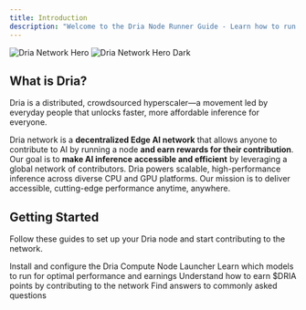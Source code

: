 ```yaml
---
title: Introduction
description: "Welcome to the Dria Node Runner Guide - Learn how to run a node and earn rewards"
---
```


<img
  className="block dark:hidden"
  src="/images/hero.png"
  alt="Dria Network Hero"
/>
<img
  className="hidden dark:block"
  src="/images/hero.png"
  alt="Dria Network Hero Dark"
/>

## What is Dria?

Dria is a distributed, crowdsourced hyperscaler—a movement led by everyday people that unlocks faster, more affordable inference for everyone.

Dria network is a **decentralized Edge AI network** that allows anyone to contribute to AI by running a node **and earn rewards for their contribution**. Our goal is to **make AI inference accessible and efficient** by leveraging a global network of contributors. Dria powers scalable, high-performance inference across diverse CPU and GPU platforms. Our mission is to deliver accessible, cutting-edge performance anytime, anywhere.

## Getting Started

Follow these guides to set up your Dria node and start contributing to the network.

<CardGroup cols={2}>
  <Card
    title="Run a Node"
    icon="play"
    href="/how-to-run"
  >
    Install and configure the Dria Compute Node Launcher
  </Card>
  <Card
    title="Select Models"
    icon="microchip"
    href="/selecting-models"
  >
    Learn which models to run for optimal performance and earnings
  </Card>
  <Card
    title="Earn Rewards"
    icon="coins"
    href="/rewards"
  >
    Understand how to earn $DRIA points by contributing to the network
  </Card>
  <Card
    title="FAQ"
    icon="question"
    href="/faq"
  >
    Find answers to commonly asked questions
  </Card>
</CardGroup> 